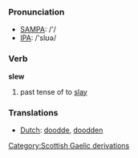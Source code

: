 === Pronunciation ===
*[[w:SAMPA|SAMPA]]: /'/
*[[w:IPA|IPA]]: /'slʊə/

=== Verb ===

'''slew'''

# past tense of to [[slay]]

=== Translations ===
*[[Dutch]]: [[doodde]], [[doodden]]
[[Category:Scottish Gaelic derivations]]